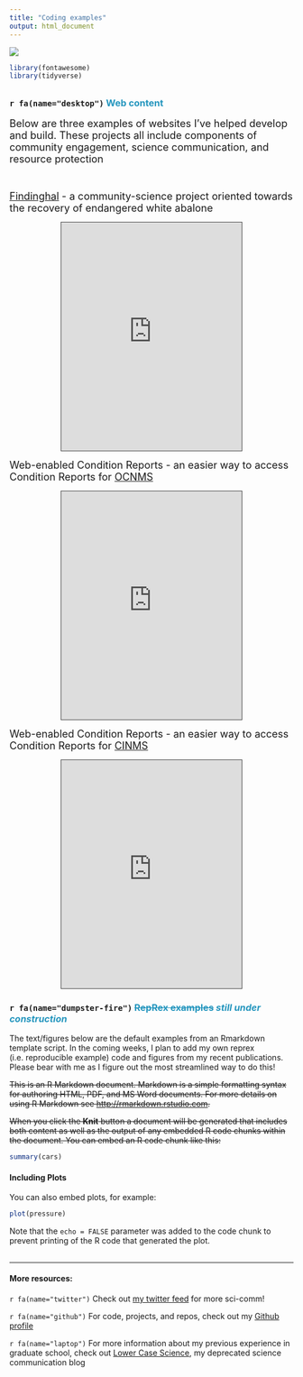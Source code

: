 ```yaml
---
title: "Coding examples"
output: html_document
---
```


![](./images/intertidal_banner.jpg)

```r
library(fontawesome)
library(tidyverse)
```


## {.tabset}

### `r fa(name="desktop")` <font color = "#2596be"> Web content </font>
<font size = "4"> Below are three examples of websites I've helped develop and build. These projects all include components of community engagement, science communication, and resource protection
</font>

<br>

<div class="row g-2">


<div class="col-sm-6">
<font size = "4"> [Findinghal](https://findinghal.org){target="blank"} - a community-science project oriented towards the recovery of endangered white abalone
</font>

<center><iframe src="https://findinghal.org" 
height="405" width="320" style="border: 1px solid #464646;"
data-external="1">
</iframe>
</center>
</div> 

<div class = "col-sm-6">
<font size = "4"> Web-enabled Condition Reports - an easier way to access Condition Reports for [OCNMS](https://noaa-onms.github.io/ocnms/){target="blank"}
</font>

<center><iframe src="https://noaa-onms.github.io/ocnms/rocky-shore.html" 
height="405" width="320" style="border: 1px solid #464646;" 
data-external="1">
</iframe>
</center>
</div>


<div class = "col-sm-6">
<font size = "4"> Web-enabled Condition Reports - an easier way to access Condition Reports for [CINMS](https://noaa-onms.github.io/cinms/){target="blank"}
</font>

<center><iframe src="https://noaa-onms.github.io/cinms/kelp-forest.html" 
height="405" width="320" style="border: 1px solid #464646;" 
data-external="1">
</iframe>
</center>
</div>

### `r fa(name="dumpster-fire")`<font color = "#2596be"> ~~RepRex examples~~ *still under construction* </font>

The text/figures below are the default examples from an Rmarkdown template script. In the coming weeks, I plan to add my own reprex (i.e. reproducible example) code and figures from my recent publications. Please bear with me as I figure out the most streamlined way to do this! 

~~This is an R Markdown document. Markdown is a simple formatting syntax for authoring HTML, PDF, and MS Word documents. For more details on using R Markdown see <http://rmarkdown.rstudio.com>.~~

~~When you click the **Knit** button a document will be generated that includes both content as well as the output of any embedded R code chunks within the document. You can embed an R code chunk like this:~~

```r
summary(cars)
```

#### Including Plots

You can also embed plots, for example:

```r
plot(pressure)
```

Note that the `echo = FALSE` parameter was added to the code chunk to prevent printing of the R code that generated the plot.

## {.toc-ignore}

***

#### More resources:
`r fa(name="twitter")` Check out [my twitter feed](https://twitter.com/BaronvonUrchin){target="blank"}  for more sci-comm!

`r fa(name="github")` For code, projects, and repos, check out my [Github profile](https://github.com/mspector13){target="blank"}

`r fa(name="laptop")` For more information about my previous experience in graduate school, check out [Lower Case Science](https://lowercasescience.weebly.com/){target="blank"}, my deprecated science communication blog 